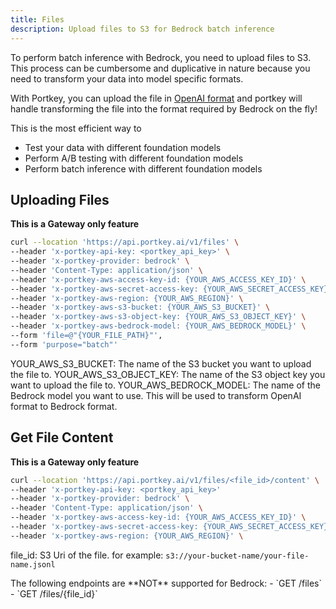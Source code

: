 ```yaml
---
title: Files
description: Upload files to S3 for Bedrock batch inference
---
```


To perform batch inference with Bedrock, you need to upload files to S3.
This process can be cumbersome and duplicative in nature because you need to transform your data into model specific formats.

With Portkey, you can upload the file in [OpenAI format](https://platform.openai.com/docs/guides/batch#1-preparing-your-batch-file) and portkey will handle transforming the file into the format required by Bedrock on the fly!

This is the most efficient way to
- Test your data with different foundation models
- Perform A/B testing with different foundation models
- Perform batch inference with different foundation models


## Uploading Files
**This is a Gateway only feature**
```sh
curl --location 'https://api.portkey.ai/v1/files' \
--header 'x-portkey-api-key: <portkey_api_key>' \
--header 'x-portkey-provider: bedrock' \
--header 'Content-Type: application/json' \
--header 'x-portkey-aws-access-key-id: {YOUR_AWS_ACCESS_KEY_ID}' \
--header 'x-portkey-aws-secret-access-key: {YOUR_AWS_SECRET_ACCESS_KEY}' \
--header 'x-portkey-aws-region: {YOUR_AWS_REGION}' \
--header 'x-portkey-aws-s3-bucket: {YOUR_AWS_S3_BUCKET}' \
--header 'x-portkey-aws-s3-object-key: {YOUR_AWS_S3_OBJECT_KEY}' \
--header 'x-portkey-aws-bedrock-model: {YOUR_AWS_BEDROCK_MODEL}' \
--form 'file=@"{YOUR_FILE_PATH}"',
--form 'purpose="batch"'
```

YOUR_AWS_S3_BUCKET: The name of the S3 bucket you want to upload the file to.
YOUR_AWS_S3_OBJECT_KEY: The name of the S3 object key you want to upload the file to.
YOUR_AWS_BEDROCK_MODEL: The name of the Bedrock model you want to use. This will be used to transform OpenAI format to Bedrock format.

## Get File Content
**This is a Gateway only feature**
```sh
curl --location 'https://api.portkey.ai/v1/files/<file_id>/content' \
--header 'x-portkey-api-key: <portkey_api_key>'
--header 'x-portkey-provider: bedrock' \
--header 'Content-Type: application/json' \
--header 'x-portkey-aws-access-key-id: {YOUR_AWS_ACCESS_KEY_ID}' \
--header 'x-portkey-aws-secret-access-key: {YOUR_AWS_SECRET_ACCESS_KEY}' \
--header 'x-portkey-aws-region: {YOUR_AWS_REGION}' \
```
file_id: S3 Uri of the file. for example: `s3://your-bucket-name/your-file-name.jsonl`

<Warning>
    The following endpoints are **NOT** supported for Bedrock:
    - `GET /files`
    - `GET /files/{file_id}`
</Warning>

